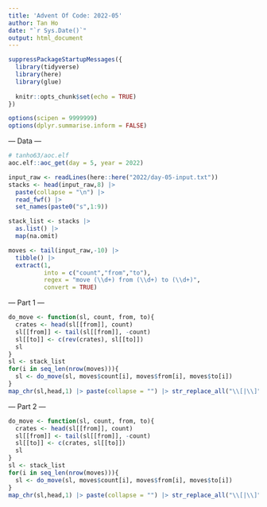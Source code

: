 ```yaml
---
title: 'Advent Of Code: 2022-05'
author: Tan Ho
date: "`r Sys.Date()`"
output: html_document
---
```


```r
suppressPackageStartupMessages({
  library(tidyverse)
  library(here)
  library(glue)
  
  knitr::opts_chunk$set(echo = TRUE)
})

options(scipen = 9999999)
options(dplyr.summarise.inform = FALSE)
```

--- Data ---

```r
# tanho63/aoc.elf
aoc.elf::aoc_get(day = 5, year = 2022)
```

```r
input_raw <- readLines(here::here("2022/day-05-input.txt"))
stacks <- head(input_raw,8) |> 
  paste(collapse = "\n") |> 
  read_fwf() |> 
  set_names(paste0("s",1:9))

stack_list <- stacks |> 
  as.list() |> 
  map(na.omit)

moves <- tail(input_raw,-10) |> 
  tibble() |> 
  extract(1, 
          into = c("count","from","to"), 
          regex = "move (\\d+) from (\\d+) to (\\d+)", 
          convert = TRUE)
```

--- Part 1 ---

```r

do_move <- function(sl, count, from, to){
  crates <- head(sl[[from]], count)
  sl[[from]] <- tail(sl[[from]], -count)
  sl[[to]] <- c(rev(crates), sl[[to]])
  sl
}
sl <- stack_list
for(i in seq_len(nrow(moves))){
  sl <- do_move(sl, moves$count[i], moves$from[i], moves$to[i])
}
map_chr(sl,head,1) |> paste(collapse = "") |> str_replace_all("\\[|\\]","")

```

--- Part 2 ---

```r

do_move <- function(sl, count, from, to){
  crates <- head(sl[[from]], count)
  sl[[from]] <- tail(sl[[from]], -count)
  sl[[to]] <- c(crates, sl[[to]])
  sl
}
sl <- stack_list
for(i in seq_len(nrow(moves))){
  sl <- do_move(sl, moves$count[i], moves$from[i], moves$to[i])
}
map_chr(sl,head,1) |> paste(collapse = "") |> str_replace_all("\\[|\\]","")
```

